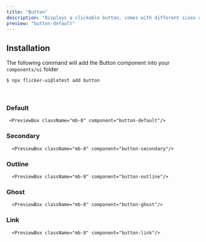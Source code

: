 ```yaml
---
title: "Button"
description: "Displays a clickable button, comes with different sizes and variants"
preview: "button-default"
---
```



## Installation

The following command will add the Button component into your `components/ui` folder

```bash
$ npx flicker-ui@latest add button
```

<br />

### Default

     <PreviewBox className="mb-8" component="button-default"/>

### Secondary

      <PreviewBox className="mb-8" component="button-secondary"/>

### Outline

      <PreviewBox className="mb-8" component="button-outline"/>

### Ghost

      <PreviewBox className="mb-8" component="button-ghost"/>

### Link

      <PreviewBox className="mb-8" component="button-link"/>